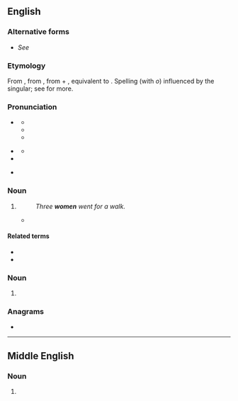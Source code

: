 {{also|wǒmen|wǒmén|-women|Women}}
==English==

===Alternative forms===
* ''See'' {{m|en|woman#Alternative forms}}

===Etymology===
From {{inh|en|enm|wimmen}}, from {{inh|en|ang|wīfmenn||women}}, from {{m|ang|wīf||female}} + {{m|ang|menn||men, persons, human beings}}, equivalent to {{compound|en|wife|men|nocat=1}}. Spelling (with ''o'') influenced by the singular; see {{m|en|woman}} for more.

===Pronunciation===
* {{a|RP|US|CA}} {{IPA|en|/ˈwɪmɪn/|/ˈwɪmən/|/ˈwʊmən/}}
** {{audio|en|en-uk-women.ogg|Audio (UK)}}
** {{audio|en|en-ca-women.opus|Audio (CA)}}
** {{rhymes|en|ɪmɪn}}
* {{a|NZ}} {{IPA|en|/ˈwʊmɘn/|/ˈwɘmɘn/}}
** {{rhymes|en|ʊmən}}
* {{hyph|en|wom|en}}
* {{homophones|en|woman}} {{q|some dialects|common in New Zealand and South Africa}}

===Noun===
{{head|en|noun form}}

# {{en-irregular plural of|woman|umlaut=1}}
#: ''Three '''women''' went for a walk.''
#* {{seeCites|en}}

====Related terms====
* {{l|en|women's lib}}
* {{l|en|womenfolk}}

===Noun===
{{head|en|misspelling}}

# {{misspelling of|en|woman}}

===Anagrams===
* {{anagrams|en|a=emnow|Mowen|menow}}

----

==Middle English==

===Noun===
{{head|enm|noun plural form|g=p}}

# {{alt form|enm|wommen}}